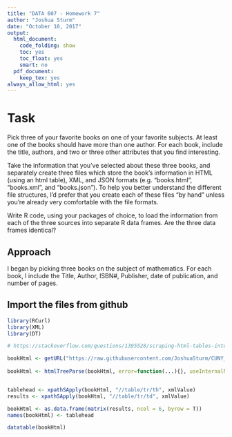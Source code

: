 ```yaml
---
title: "DATA 607 - Homework 7"
author: "Joshua Sturm"
date: "October 10, 2017"
output:
  html_document:
    code_folding: show
    toc: yes
    toc_float: yes
    smart: no
  pdf_document:
    keep_tex: yes
always_allow_html: yes
---
```

# Task

Pick three of your favorite books on one of your favorite subjects. At least one of the books should have more
than one author. For each book, include the title, authors, and two or three other attributes that you find
interesting.

Take the information that you've selected about these three books, and separately create three files which
store the book's information in HTML (using an html table), XML, and JSON formats (e.g. "books.html",
"books.xml", and "books.json"). To help you better understand the different file structures, I'd prefer that you
create each of these files "by hand" unless you're already very comfortable with the file formats.

Write R code, using your packages of choice, to load the information from each of the three sources into
separate R data frames. Are the three data frames identical?


## Approach

I began by picking three books on the subject of mathematics. For each book, I include the Title, Author, ISBN#, Publisher, date of publication, and number of pages. 

## Import the files from github

```r
library(RCurl)
library(XML)
library(DT)
```

```r
# https://stackoverflow.com/questions/1395528/scraping-html-tables-into-r-data-frames-using-the-xml-package/1401367#1401367

bookHtml <- getURL("https://raw.githubusercontent.com/JoshuaSturm/CUNY_MSDS/master/Fall_2017/DATA_607/DATA_607_Homework_7/DATA_607_Homework_7_HTML.html?token=AVfc-72VfHxyfl89TM0FWLH_pYAS4mEYks5Z5j7MwA%3D%3D")
  
bookHtml <- htmlTreeParse(bookHtml, error=function(...){}, useInternalNodes = TRUE)


tablehead <- xpathSApply(bookHtml, "//table/tr/th", xmlValue)
results <- xpathSApply(bookHtml, "//table/tr/td", xmlValue)

bookHtml <- as.data.frame(matrix(results, ncol = 6, byrow = T))
names(bookHtml) <- tablehead

datatable(bookHtml)
```